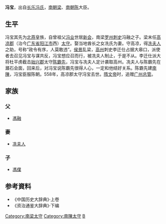 '''冯宝'''{{BD|？||558年||}}，出自[[长乐冯氏|长乐冯氏]]，[[南朝梁|南朝梁]]、[[南朝陈|南朝陈]]大臣。
==生平==
冯宝其先为[[北燕|北燕]]皇族，自曾祖父[[冯业|冯业]]世居[[新会|新会]]，南梁[[罗州|罗州]][[刺史|刺史]]冯融之子。梁末任[[高凉郡|高凉郡]]（治今[[广东省|广东省]][[阳江市|阳江市]]西）[[太守|太守]]。娶当地酋长之女冼氏为妻。守高凉，得[[冼夫人|冼夫人]]之助，号称“政令有序，人莫敢违”。[[侯景|侯景]]乱梁，[[高州|高州]]刺史李迁仕占据大皋口，派使者去召见冯宝与谋共反，冯宝想应召而行，被冼夫人制止，于是不从。李迁仕派大将杜平虏截击[[始兴郡|始兴郡]]太守[[陈霸先|陈霸先]]，冯宝与冼夫人定计袭取高州。冼夫人与陈霸先在灨石会面，回来后，对冯宝说陈霸先很得人心，一定和他结好关系。陈霸先建[[南陳|南陳]]，冯宝臣服陈朝。558年，高凉郡太守冯宝去世。[[隋文帝|隋文帝]]时，追赠[[广州|广州]][[总管|总管]]。

==家族==
===父===
*[[馮融|馮融]]
===妻===
*[[冼夫人|冼夫人]]
===子===
*[[馮僕|馮僕]]
== 参考資料 ==
*《中国历史大辞典》·上卷
*《资治通鉴大辞典》·下编
{{DEFAULTSORT:F}}
[[Category:南梁太守|Category:南梁太守]]
[[Category:南陳太守|Category:南陳太守]]
[[Category:长乐冯氏|B]]